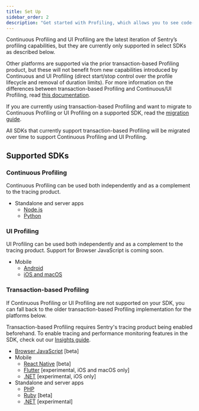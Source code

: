 ```yaml
---
title: Set Up
sidebar_order: 2
description: "Get started with Profiling, which allows you to see code-level profiling information for your Sentry apps."
---
```


Continuous Profiling and UI Profiling are the latest iteration of Sentry’s profiling capabilities, but they are currently only supported in select SDKs as described below. 

Other platforms are supported via the prior transaction-based Profiling product, but these will not benefit from new capabilities introduced by Continuous and UI Profiling (direct start/stop control over the profile lifecycle and removal of duration limits). For more information on the differences between transaction-based Profiling and Continuous/UI Profiling, read [this documentation](/product/explore/profiling/transaction-vs-continuous-profiling).

If you are currently using transaction-based Profiling and want to migrate to Continuous Profiling or UI Profiling on a supported SDK, read the [migration guide](/product/explore/profiling/continuous-ui-profiling-migration-guide).

All SDKs that currently support transaction-based Profiling will be migrated over time to support Continuous Profiling and UI Profiling.

## Supported SDKs

### Continuous Profiling

<Alert>

Continuous Profiling can be used both independently and as a complement to the tracing product.

</Alert>

- Standalone and server apps
  - [Node.js](/platforms/javascript/guides/node/profiling/#enable-continuous-profiling)
  - [Python](/platforms/python/profiling/#enable-continuous-profiling)

### UI Profiling

<Alert>

UI Profiling can be used both independently and as a complement to the tracing product. Support for Browser JavaScript is coming soon.

</Alert>

- Mobile
  - [Android](/platforms/android/profiling/#continuous-profiling)
  - [iOS and macOS](/platforms/apple/guides/ios/profiling/#continuous-profiling)


### Transaction-based Profiling

<Alert>

If Continuous Profiling or UI Profiling are not supported on your SDK, you can fall back to the older transaction-based Profiling implementation for the platforms below.

Transaction-based Profiling requires Sentry's tracing product being enabled beforehand. To enable tracing and performance monitoring features in the SDK, check out our [Insights guide](/product/insights/).

</Alert>

- [Browser JavaScript](/platforms/javascript/profiling/) [beta]
- Mobile
  - [React Native](/platforms/react-native/profiling/) [beta]
  - [Flutter](/platforms/dart/guides/flutter/profiling/) [experimental, iOS and macOS only]
  - [.NET](/platforms/dotnet/guides/maui/profiling/) [experimental, iOS only]
- Standalone and server apps
  - [PHP](/platforms/php/profiling/)
  - [Ruby](/platforms/ruby/profiling/) [beta]
  - [.NET](/platforms/dotnet/profiling/) [experimental]

